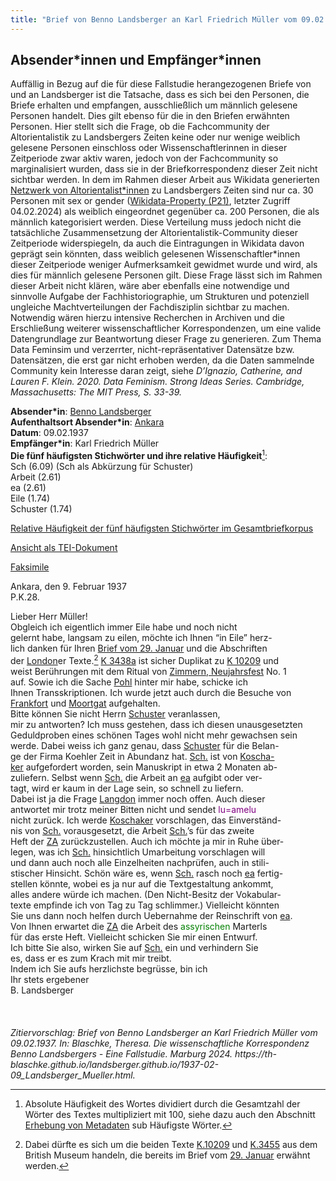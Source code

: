 ```yaml
---
title: "Brief von Benno Landsberger an Karl Friedrich Müller vom 09.02.1937"
---
```

::: {.callout-note collapse="true"}
## Absender\*innen und Empfänger\*innen

Auffällig in Bezug auf die für diese Fallstudie herangezogenen Briefe von und an Landsberger ist die Tatsache, dass es sich bei den Personen, die Briefe erhalten und empfangen, ausschließlich um männlich gelesene Personen handelt. Dies gilt ebenso für die in den Briefen erwähnten Personen. Hier stellt sich die Frage, ob die Fachcommunity der Altorientalistik zu Landsbergers Zeiten keine oder nur wenige weiblich gelesene Personen einschloss oder Wissenschaftlerinnen in dieser Zeitperiode zwar aktiv waren, jedoch von der Fachcommunity so marginalisiert wurden, dass sie in der Briefkorrespondenz dieser Zeit nicht sichtbar werden. In dem im Rahmen dieser Arbeit aus Wikidata generierten [Netzwerk von Altorientalist\*innen](index.qmd#kontextualisierung-der-korrespondenz) zu Landsbergers Zeiten sind nur ca. 30 Personen mit sex or gender ([Wikidata-Property (P21)](https://www.wikidata.org/wiki/Property:P21), letzter Zugriff 04.02.2024) als weiblich eingeordnet gegenüber ca. 200 Personen, die als männlich kategorisiert werden. Diese Verteilung muss jedoch nicht die tatsächliche Zusammensetzung der Altorientalistik-Community dieser Zeitperiode widerspiegeln, da auch die Eintragungen in Wikidata davon geprägt sein könnten, dass weiblich gelesenen Wissenschaftler\*innen dieser Zeitperiode weniger Aufmerksamkeit gewidmet wurde und wird, als dies für männlich gelesene Personen gilt. Diese Frage lässt sich im Rahmen dieser Arbeit nicht klären, wäre aber ebenfalls eine notwendige und sinnvolle Aufgabe der Fachhistoriographie, um Strukturen und potenziell ungleiche Machtverteilungen der Fachdisziplin sichtbar zu machen. Notwendig wären hierzu intensive Recherchen in Archiven und die Erschließung weiterer wissenschaftlicher Korrespondenzen, um eine valide Datengrundlage zur Beantwortung dieser Frage zu generieren. Zum Thema Data Feminsim und verzerrter, nicht-repräsentativer Datensätze bzw. Datensätzen, die erst gar nicht erhoben werden, da die Daten sammelnde Community kein Interesse daran zeigt, siehe *D’Ignazio, Catherine, and Lauren F. Klein. 2020. Data Feminism. Strong Ideas Series. Cambridge, Massachusetts: The MIT Press, S. 33-39.*
:::

**Absender\*in**: [Benno Landsberger](http://www.wikidata.org/entity/Q67592)   
**Aufenthaltsort Absender\*in**: [Ankara](https://www.geonames.org/323786/ankara.html)  
**Datum**: 09.02.1937   
**Empfänger\*in**: Karl Friedrich Müller  
**Die fünf häufigsten Stichwörter und ihre relative Häufigkeit**^[Absolute Häufigkeit des Wortes dividiert durch die Gesamtzahl der Wörter des Textes multipliziert mit 100, siehe dazu auch den Abschnitt [Erhebung von Metadaten](editionsprinzipien.qmd#tbl-metadaten) sub Häufigste Wörter.]:  
Sch (6.09)  (Sch als Abkürzung für Schuster)  
Arbeit (2.61)  
ea (2.61)  
Eile (1.74)  
Schuster (1.74)  

[Relative Häufigkeit der fünf häufigsten Stichwörter im Gesamtbriefkorpus](1937-02-09_Landsberger_Mueller_wordfrequency.qmd){target="_blank"}   
 
[Ansicht als TEI-Dokument](files/letters/tei/1937-02-09_Landsberger_Mueller.xml){target="_blank"}    

[Faksimile](files/letters/pdf/1937-02-09_Landsberger_Mueller.pdf){target="_blank"}  


Ankara, den 9. Februar 1937  
P.K.28.  
  
Lieber Herr Müller! <br/>
Obgleich ich eigentlich immer Eile habe und noch nicht<br/> 
gelernt habe, langsam zu eilen, möchte ich Ihnen "in Eile" herz-<br/>
lich danken für Ihren [Brief vom 29. Januar](1937-01-29_Mueller_Landsberger.qmd) und die Abschriften<br/>
der [London](https://www.geonames.org/2643743/london.html)er Texte.^[Dabei dürfte es sich um die beiden Texte [K.10209](https://cdli.ucla.edu/P398551) und [K.3455](https://cdli.ucla.edu/P395027) aus dem British Museum handeln, die bereits im Brief vom [29. Januar](1937-01-29_Mueller_Landsberger.qmd) erwähnt werden.] [K 3438a](https://cdli.ucla.edu/P395012) ist sicher Duplikat zu [K 10209](https://cdli.ucla.edu/P398551) und<br/> 
weist Berührungen mit dem Ritual von [Zimmern, Neujahrsfest](https://d-nb.info/368750221) No. 1<br/> 
auf. Sowie ich die Sache [Pohl](https://www.wikidata.org/wiki/Q110089412) hinter mir habe, schicke ich<br/> 
Ihnen Transskriptionen. Ich wurde jetzt auch durch die Besuche von<br/> 
[Frankfort](http://www.wikidata.org/entity/Q958310) und [Moortgat](http://www.wikidata.org/entity/Q124897) aufgehalten.<br/>
Bitte können Sie nicht Herrn [Schuster](https://www.wikidata.org/wiki/Q15449583) veranlassen,<br/> 
mir zu antworten? Ich muss gestehen, dass ich diesen unausgesetzten<br/> 
Geduldproben eines schönen Tages wohl nicht mehr gewachsen sein<br/> 
werde. Dabei weiss ich ganz genau, dass [Schuster](https://www.wikidata.org/wiki/Q15449583) für die Belan-<br/>
ge der Firma Koehler Zeit in Abundanz hat. [Sch.](https://www.wikidata.org/wiki/Q15449583) ist von [Koscha-<br/>
ker](https://www.wikidata.org/wiki/Q114526) aufgefordert worden, sein Manuskript in etwa 2 Monaten ab-<br/>
zuliefern. Selbst wenn [Sch.](https://www.wikidata.org/wiki/Q15449583) die Arbeit an [ea](https://d-nb.info/740736582) aufgibt oder ver-<br/>
tagt, wird er kaum in der Lage sein, so schnell zu liefern.<br/> 
Dabei ist ja die Frage [Langdon](https://www.wikidata.org/wiki/Q4285160) immer noch offen. Auch dieser<br/> 
antwortet mir trotz meiner Bitten nicht und sendet <span style="color:purple;">lu=amelu</span><br/>
nicht zurück. Ich werde [Koschaker](https://www.wikidata.org/wiki/Q114526) vorschlagen, das Einverständ-<br/>
nis von [Sch.](https://www.wikidata.org/wiki/Q15449583) vorausgesetzt, die Arbeit [Sch.](https://www.wikidata.org/wiki/Q15449583)'s für das zweite<br/> 
Heft der [ZA](https://d-nb.info/01262635X) zurückzustellen. Auch ich möchte ja mir in Ruhe über-<br/>
legen, was ich [Sch.](https://www.wikidata.org/wiki/Q15449583) hinsichtlich Umarbeitung vorschlagen will<br/> 
und dann auch noch alle Einzelheiten nachprüfen, auch in stili-<br/>
stischer Hinsicht. Schön wäre es, wenn [Sch.](https://www.wikidata.org/wiki/Q15449583) rasch noch [ea](https://d-nb.info/740736582) fertig-<br/>
stellen könnte, wobei es ja nur auf die Textgestaltung ankommt,<br/> 
alles andere würde ich machen. (Den Nicht-Besitz der Vokabular-<br/>
texte empfinde ich von Tag zu Tag schlimmer.) Vielleicht könnten<br/> 
Sie uns dann noch helfen durch Uebernahme der Reinschrift von [ea](https://d-nb.info/740736582).<br/> 
Von Ihnen erwartet die [ZA](https://d-nb.info/01262635X) die Arbeit des <span style="color:green;">assyrischen</span> Marterls<br/> 
für das erste Heft. Vielleicht schicken Sie mir einen Entwurf.<br/> 
Ich bitte Sie also, wirken Sie auf [Sch.](https://www.wikidata.org/wiki/Q15449583) ein und verhindern Sie<br/> 
es, dass er es zum Krach mit mir treibt.<br/>
Indem ich Sie aufs herzlichste begrüsse, bin ich<br/>
Ihr stets ergebener<br/>
B. Landsberger<br/>
<br/>
<br/>
<br/>
*Zitiervorschlag: Brief von Benno Landsberger an Karl Friedrich Müller vom 09.02.1937. In: Blaschke, Theresa. Die wissenschaftliche Korrespondenz Benno Landsbergers - Eine Fallstudie. Marburg 2024. https://th-blaschke.github.io/landsberger.github.io/1937-02-09_Landsberger_Mueller.html.*